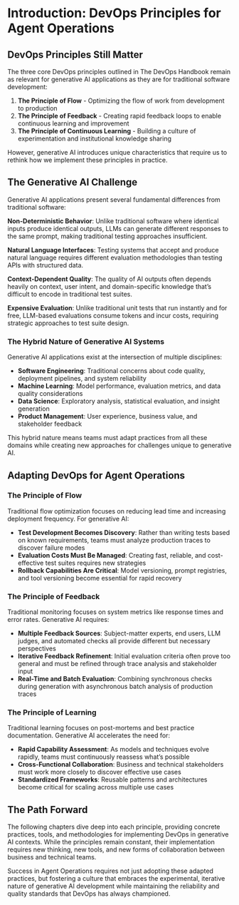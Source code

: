 # Introduction: DevOps Principles for Agent Operations

## DevOps Principles Still Matter

The three core DevOps principles outlined in The DevOps Handbook remain as relevant for generative AI applications as they are for traditional software development:

1. **The Principle of Flow** - Optimizing the flow of work from development to production
2. **The Principle of Feedback** - Creating rapid feedback loops to enable continuous learning and improvement
3. **The Principle of Continuous Learning** - Building a culture of experimentation and institutional knowledge sharing

However, generative AI introduces unique characteristics that require us to rethink how we implement these principles in practice.

## The Generative AI Challenge

Generative AI applications present several fundamental differences from traditional software:

**Non-Deterministic Behavior**: Unlike traditional software where identical inputs produce identical outputs, LLMs can generate different responses to the same prompt, making traditional testing approaches insufficient.

**Natural Language Interfaces**: Testing systems that accept and produce natural language requires different evaluation methodologies than testing APIs with structured data.

**Context-Dependent Quality**: The quality of AI outputs often depends heavily on context, user intent, and domain-specific knowledge that's difficult to encode in traditional test suites.

**Expensive Evaluation**: Unlike traditional unit tests that run instantly and for free, LLM-based evaluations consume tokens and incur costs, requiring strategic approaches to test suite design.

### The Hybrid Nature of Generative AI Systems

Generative AI applications exist at the intersection of multiple disciplines:

- **Software Engineering**: Traditional concerns about code quality, deployment pipelines, and system reliability
- **Machine Learning**: Model performance, evaluation metrics, and data quality considerations  
- **Data Science**: Exploratory analysis, statistical evaluation, and insight generation
- **Product Management**: User experience, business value, and stakeholder feedback

This hybrid nature means teams must adapt practices from all these domains while creating new approaches for challenges unique to generative AI.

## Adapting DevOps for Agent Operations

### The Principle of Flow

Traditional flow optimization focuses on reducing lead time and increasing deployment frequency. For generative AI:

- **Test Development Becomes Discovery**: Rather than writing tests based on known requirements, teams must analyze production traces to discover failure modes
- **Evaluation Costs Must Be Managed**: Creating fast, reliable, and cost-effective test suites requires new strategies
- **Rollback Capabilities Are Critical**: Model versioning, prompt registries, and tool versioning become essential for rapid recovery

### The Principle of Feedback 

Traditional monitoring focuses on system metrics like response times and error rates. Generative AI requires:

- **Multiple Feedback Sources**: Subject-matter experts, end users, LLM judges, and automated checks all provide different but necessary perspectives
- **Iterative Feedback Refinement**: Initial evaluation criteria often prove too general and must be refined through trace analysis and stakeholder input
- **Real-Time and Batch Evaluation**: Combining synchronous checks during generation with asynchronous batch analysis of production traces

### The Principle of Learning

Traditional learning focuses on post-mortems and best practice documentation. Generative AI accelerates the need for:

- **Rapid Capability Assessment**: As models and techniques evolve rapidly, teams must continuously reassess what's possible
- **Cross-Functional Collaboration**: Business and technical stakeholders must work more closely to discover effective use cases
- **Standardized Frameworks**: Reusable patterns and architectures become critical for scaling across multiple use cases

## The Path Forward

The following chapters dive deep into each principle, providing concrete practices, tools, and methodologies for implementing DevOps in generative AI contexts. While the principles remain constant, their implementation requires new thinking, new tools, and new forms of collaboration between business and technical teams.

Success in Agent Operations requires not just adopting these adapted practices, but fostering a culture that embraces the experimental, iterative nature of generative AI development while maintaining the reliability and quality standards that DevOps has always championed.
